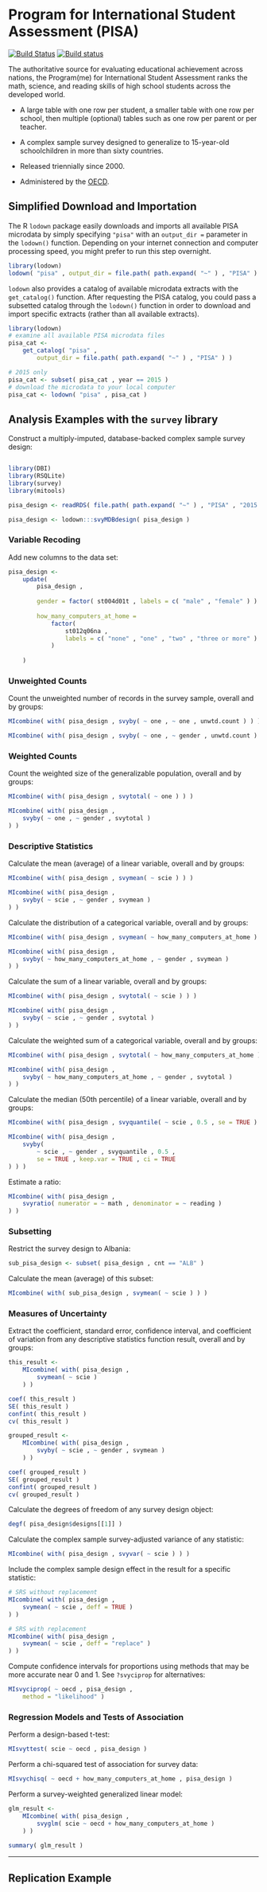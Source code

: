 # Program for International Student Assessment (PISA) {-}

[![Build Status](https://travis-ci.org/asdfree/pisa.svg?branch=master)](https://travis-ci.org/asdfree/pisa) [![Build status](https://ci.appveyor.com/api/projects/status/github/asdfree/pisa?svg=TRUE)](https://ci.appveyor.com/project/ajdamico/pisa)

The authoritative source for evaluating educational achievement across nations, the Program(me) for International Student Assessment ranks the math, science, and reading skills of high school students across the developed world.

* A large table with one row per student, a smaller table with one row per school, then multiple (optional) tables such as one row per parent or per teacher.

* A complex sample survey designed to generalize to 15-year-old schoolchildren in more than sixty countries.

* Released triennially since 2000.

* Administered by the [OECD](www.oecd.org/).

## Simplified Download and Importation {-}

The R `lodown` package easily downloads and imports all available PISA microdata by simply specifying `"pisa"` with an `output_dir =` parameter in the `lodown()` function. Depending on your internet connection and computer processing speed, you might prefer to run this step overnight.

```r
library(lodown)
lodown( "pisa" , output_dir = file.path( path.expand( "~" ) , "PISA" ) )
```

`lodown` also provides a catalog of available microdata extracts with the `get_catalog()` function. After requesting the PISA catalog, you could pass a subsetted catalog through the `lodown()` function in order to download and import specific extracts (rather than all available extracts).

```r
library(lodown)
# examine all available PISA microdata files
pisa_cat <-
	get_catalog( "pisa" ,
		output_dir = file.path( path.expand( "~" ) , "PISA" ) )

# 2015 only
pisa_cat <- subset( pisa_cat , year == 2015 )
# download the microdata to your local computer
pisa_cat <- lodown( "pisa" , pisa_cat )
```

## Analysis Examples with the `survey` library \ {-}

Construct a multiply-imputed, database-backed complex sample survey design:

```r

```

```r
library(DBI)
library(RSQLite)
library(survey)
library(mitools)

pisa_design <- readRDS( file.path( path.expand( "~" ) , "PISA" , "2015 cmb_stu_qqq design.rds" ) )

pisa_design <- lodown:::svyMDBdesign( pisa_design )
```

### Variable Recoding {-}

Add new columns to the data set:
```r
pisa_design <- 
	update( 
		pisa_design , 
		
		gender = factor( st004d01t , labels = c( "male" , "female" ) ) ,
		
		how_many_computers_at_home = 
			factor( 
				st012q06na , 
				labels = c( "none" , "one" , "two" , "three or more" ) 
			)
 
	)
```

### Unweighted Counts {-}

Count the unweighted number of records in the survey sample, overall and by groups:
```r
MIcombine( with( pisa_design , svyby( ~ one , ~ one , unwtd.count ) ) )

MIcombine( with( pisa_design , svyby( ~ one , ~ gender , unwtd.count ) ) )
```

### Weighted Counts {-}
Count the weighted size of the generalizable population, overall and by groups:
```r
MIcombine( with( pisa_design , svytotal( ~ one ) ) )

MIcombine( with( pisa_design ,
	svyby( ~ one , ~ gender , svytotal )
) )
```

### Descriptive Statistics {-}

Calculate the mean (average) of a linear variable, overall and by groups:
```r
MIcombine( with( pisa_design , svymean( ~ scie ) ) )

MIcombine( with( pisa_design ,
	svyby( ~ scie , ~ gender , svymean )
) )
```

Calculate the distribution of a categorical variable, overall and by groups:
```r
MIcombine( with( pisa_design , svymean( ~ how_many_computers_at_home ) ) )

MIcombine( with( pisa_design ,
	svyby( ~ how_many_computers_at_home , ~ gender , svymean )
) )
```

Calculate the sum of a linear variable, overall and by groups:
```r
MIcombine( with( pisa_design , svytotal( ~ scie ) ) )

MIcombine( with( pisa_design ,
	svyby( ~ scie , ~ gender , svytotal )
) )
```

Calculate the weighted sum of a categorical variable, overall and by groups:
```r
MIcombine( with( pisa_design , svytotal( ~ how_many_computers_at_home ) ) )

MIcombine( with( pisa_design ,
	svyby( ~ how_many_computers_at_home , ~ gender , svytotal )
) )
```

Calculate the median (50th percentile) of a linear variable, overall and by groups:
```r
MIcombine( with( pisa_design , svyquantile( ~ scie , 0.5 , se = TRUE ) ) )

MIcombine( with( pisa_design ,
	svyby( 
		~ scie , ~ gender , svyquantile , 0.5 ,
		se = TRUE , keep.var = TRUE , ci = TRUE 
) ) )
```

Estimate a ratio:
```r
MIcombine( with( pisa_design ,
	svyratio( numerator = ~ math , denominator = ~ reading )
) )
```

### Subsetting {-}

Restrict the survey design to Albania:
```r
sub_pisa_design <- subset( pisa_design , cnt == "ALB" )
```
Calculate the mean (average) of this subset:
```r
MIcombine( with( sub_pisa_design , svymean( ~ scie ) ) )
```

### Measures of Uncertainty {-}

Extract the coefficient, standard error, confidence interval, and coefficient of variation from any descriptive statistics function result, overall and by groups:
```r
this_result <-
	MIcombine( with( pisa_design ,
		svymean( ~ scie )
	) )

coef( this_result )
SE( this_result )
confint( this_result )
cv( this_result )

grouped_result <-
	MIcombine( with( pisa_design ,
		svyby( ~ scie , ~ gender , svymean )
	) )

coef( grouped_result )
SE( grouped_result )
confint( grouped_result )
cv( grouped_result )
```

Calculate the degrees of freedom of any survey design object:
```r
degf( pisa_design$designs[[1]] )
```

Calculate the complex sample survey-adjusted variance of any statistic:
```r
MIcombine( with( pisa_design , svyvar( ~ scie ) ) )
```

Include the complex sample design effect in the result for a specific statistic:
```r
# SRS without replacement
MIcombine( with( pisa_design ,
	svymean( ~ scie , deff = TRUE )
) )

# SRS with replacement
MIcombine( with( pisa_design ,
	svymean( ~ scie , deff = "replace" )
) )
```

Compute confidence intervals for proportions using methods that may be more accurate near 0 and 1. See `?svyciprop` for alternatives:
```r
MIsvyciprop( ~ oecd , pisa_design ,
	method = "likelihood" )
```

### Regression Models and Tests of Association {-}

Perform a design-based t-test:
```r
MIsvyttest( scie ~ oecd , pisa_design )
```

Perform a chi-squared test of association for survey data:
```r
MIsvychisq( ~ oecd + how_many_computers_at_home , pisa_design )
```

Perform a survey-weighted generalized linear model:
```r
glm_result <- 
	MIcombine( with( pisa_design ,
		svyglm( scie ~ oecd + how_many_computers_at_home )
	) )
	
summary( glm_result )
```

---

## Replication Example {-}

```r

```
